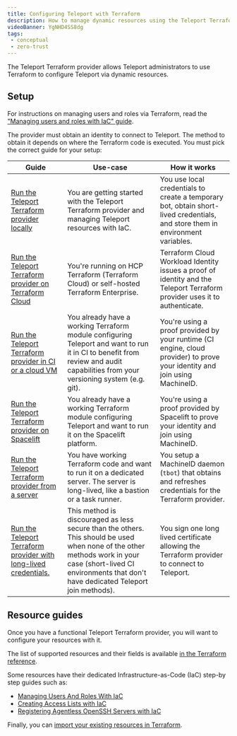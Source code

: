 ```yaml
---
title: Configuring Teleport with Terraform
description: How to manage dynamic resources using the Teleport Terraform provider.
videoBanner: YgNHD4SS8dg
tags:
 - conceptual
 - zero-trust
---
```


The Teleport Terraform provider allows Teleport administrators to use Terraform to configure Teleport via
dynamic resources.

## Setup

For instructions on managing users and roles via Terraform, read
the ["Managing users and roles with IaC" guide](../managing-resources/user-and-role.mdx).

The provider must obtain an identity to connect to Teleport. The method to obtain it depends on where the Terraform code
is executed. You must pick the correct guide for your setup:

| Guide                                                                                                               | Use-case                                                                                                                                                                                                         | How it works                                                                                                                           |
|---------------------------------------------------------------------------------------------------------------------|------------------------------------------------------------------------------------------------------------------------------------------------------------------------------------------------------------------|----------------------------------------------------------------------------------------------------------------------------------------|
| [Run the Teleport Terraform provider locally](local.mdx)                                       | You are getting started with the Teleport Terraform provider and managing Teleport resources with IaC.                                                                           | You use local credentials to create a temporary bot, obtain short-lived credentials, and store them in environment variables. |
| [Run the Teleport Terraform provider on Terraform Cloud](terraform-cloud.mdx) | You're running on HCP Terraform (Terraform Cloud) or self-hosted Terraform Enterprise. | Terraform Cloud Workload Identity issues a proof of identity and the Teleport Terraform provider uses it to authenticate. |
| [Run the Teleport Terraform provider in CI or a cloud VM](ci-or-cloud.mdx)                     | You already have a working Terraform module configuring Teleport and want to run it in CI to benefit from review and audit capabilities from your versioning system (e.g. git).                                  | You're using a proof provided by your runtime (CI engine, cloud provider) to prove your identity and join using MachineID.             |
| [Run the Teleport Terraform provider on Spacelift](spacelift.mdx)                              | You already have a working Terraform module configuring Teleport and want to run it on the Spacelift platform.                                                                                                   | You're using a proof provided by Spacelift to prove your identity and join using MachineID.                                            |
| [Run the Teleport Terraform provider from a server](dedicated-server.mdx)                      | You have working Terraform code and want to run it on a dedicated server. The server is long-lived, like a bastion or a task runner.                                                                             | You setup a MachineID daemon (`tbot`) that obtains and refreshes credentials for the Terraform provider.                               |
| [Run the Teleport Terraform provider with long-lived credentials.](long-lived-credentials.mdx) | This method is discouraged as less secure than the others. This should be used when none of the other methods work in your case (short-lived CI environments that don't have dedicated Teleport join methods). | You sign one long lived certificate allowing the Terraform provider to connect to Teleport.                                            |

## Resource guides

Once you have a functional Teleport Terraform provider, you will want to configure your resources with it.

The list of supported resources and their fields is available [in the Terraform
reference](../../../reference/terraform-provider/terraform-provider.mdx).

Some resources have their dedicated Infrastructure-as-Code (IaC) step-by step guides such as:
- [Managing Users And Roles With IaC](../managing-resources/user-and-role.mdx)
- [Creating Access Lists with IaC](../managing-resources/access-list.mdx)
- [Registering Agentless OpenSSH Servers with IaC](../managing-resources/agentless-ssh-servers.mdx)

Finally, you can [import your existing resources in Terraform](../managing-resources/import-existing-resources.mdx).

